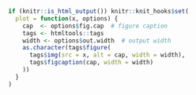 ```r
if (knitr::is_html_output()) knitr::knit_hooks$set(
  plot = function(x, options) {
    cap  <- options$fig.cap  # figure caption
    tags <- htmltools::tags
    width <- options$out.width  # output width
    as.character(tags$figure(
      tags$img(src = x, alt = cap, width = width),
      tags$figcaption(cap, width = width)
    ))
  }
)

```

